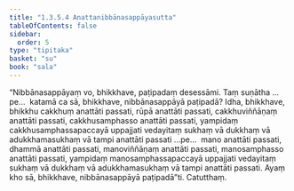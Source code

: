 ```yaml
---
title: "1.3.5.4 Anattanibbānasappāyasutta"
tableOfContents: false
sidebar:
  order: 5
type: "tipitaka"
basket: "su"
book: "sala"
---
```



<DynamicBreadcrumb />

<Division number="149" book="sala">

<Paragraph number="816" book="sala">
“Nibbānasappāyaṃ vo, bhikkhave, paṭipadaṃ desessāmi. Taṃ suṇātha …pe…  katamā ca sā, bhikkhave, nibbānasappāyā paṭipadā? Idha, bhikkhave, bhikkhu cakkhuṃ anattāti passati, rūpā anattāti passati, cakkhuviññāṇaṃ anattāti passati, cakkhusamphasso anattāti passati, yampidaṃ cakkhusamphassapaccayā uppajjati vedayitaṃ sukhaṃ vā dukkhaṃ vā adukkhamasukhaṃ vā tampi anattāti passati …pe…  mano anattāti passati, dhammā anattāti passati, manoviññāṇaṃ anattāti passati, manosamphasso anattāti passati, yampidaṃ manosamphassapaccayā uppajjati vedayitaṃ sukhaṃ vā dukkhaṃ vā adukkhamasukhaṃ vā tampi anattāti passati. Ayaṃ kho sā, bhikkhave, nibbānasappāyā paṭipadā”ti.

</Paragraph>
</Division>

<Paragraph number="817" type="center" book="sala">
Catutthaṃ.
</Paragraph>